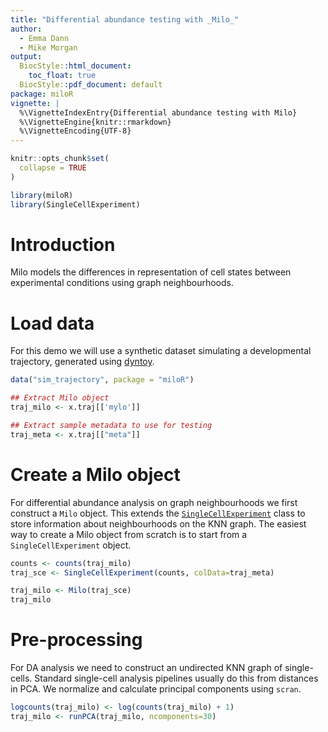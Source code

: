 ```yaml
---
title: "Differential abundance testing with _Milo_"
author:
  - Emma Dann
  - Mike Morgan
output:
  BiocStyle::html_document:
    toc_float: true
  BiocStyle::pdf_document: default
package: miloR
vignette: |
  %\VignetteIndexEntry{Differential abundance testing with Milo}
  %\VignetteEngine{knitr::rmarkdown}
  %\VignetteEncoding{UTF-8}
---
```


```r
knitr::opts_chunk$set(
  collapse = TRUE
)
```

```r
library(miloR)
library(SingleCellExperiment)
```


# Introduction

Milo models the differences in representation of cell states between experimental conditions using graph neighbourhoods.

# Load data

For this demo we will use a synthetic dataset simulating a developmental trajectory, generated using [dyntoy](https://github.com/dynverse/dyntoy).

```r
data("sim_trajectory", package = "miloR")

## Extract Milo object
traj_milo <- x.traj[['mylo']]

## Extract sample metadata to use for testing
traj_meta <- x.traj[["meta"]]
```

# Create a Milo object

For differential abundance analysis on graph neighbourhoods we first construct a `Milo` object. This extends the [`SingleCellExperiment`](https://bioconductor.org/packages/release/bioc/html/SingleCellExperiment.html) class to store information about neighbourhoods on the KNN graph. The easiest way to create a Milo object from scratch is to start from a `SingleCellExperiment` object.

```r
counts <- counts(traj_milo)
traj_sce <- SingleCellExperiment(counts, colData=traj_meta)

traj_milo <- Milo(traj_sce)
traj_milo
```

# Pre-processing 

For DA analysis we need to construct an undirected KNN graph of single-cells. Standard single-cell analysis pipelines usually do this from distances in PCA. We normalize and calculate principal components using `scran`.  

```r
logcounts(traj_milo) <- log(counts(traj_milo) + 1)
traj_milo <- runPCA(traj_milo, ncomponents=30)
```



